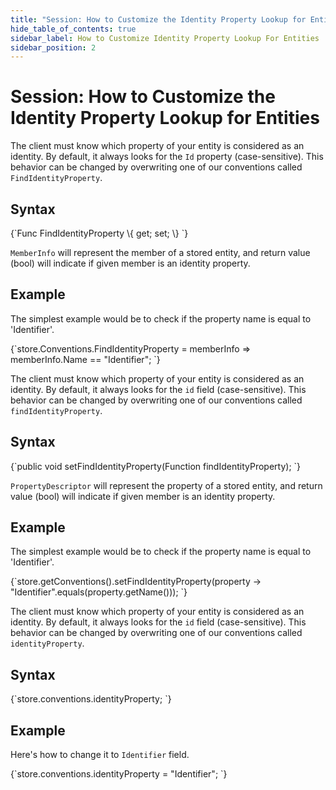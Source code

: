 ```yaml
---
title: "Session: How to Customize the Identity Property Lookup for Entities"
hide_table_of_contents: true
sidebar_label: How to Customize Identity Property Lookup For Entities
sidebar_position: 2
---
```





# Session: How to Customize the Identity Property Lookup for Entities
<LanguageSwitcher supportedLanguages={supportedLanguages} />
<LanguageContent language="csharp">


The client must know which property of your entity is considered as an identity. By default, it always looks for the `Id` property (case-sensitive). This behavior can be changed by overwriting one of our conventions called `FindIdentityProperty`.

## Syntax

<TabItem value="identity_1" label="identity_1">
<CodeBlock language="csharp">
{`Func<MemberInfo, bool> FindIdentityProperty \{ get; set; \}
`}
</CodeBlock>
</TabItem>

`MemberInfo` will represent the member of a stored entity, and return value (bool) will indicate if given member is an identity property.

## Example

The simplest example would be to check if the property name is equal to 'Identifier'.

<TabItem value="identity_2" label="identity_2">
<CodeBlock language="csharp">
{`store.Conventions.FindIdentityProperty = memberInfo => memberInfo.Name == "Identifier";
`}
</CodeBlock>
</TabItem>


</LanguageContent>
<LanguageContent language="java">


The client must know which property of your entity is considered as an identity. By default, it always looks for the `id` field (case-sensitive). This behavior can be changed by overwriting one of our conventions called `findIdentityProperty`.

## Syntax

<TabItem value="identity_1" label="identity_1">
<CodeBlock language="java">
{`public void setFindIdentityProperty(Function<PropertyDescriptor, Boolean> findIdentityProperty);
`}
</CodeBlock>
</TabItem>

`PropertyDescriptor` will represent the property of a stored entity, and return value (bool) will indicate if given member is an identity property.

## Example

The simplest example would be to check if the property name is equal to 'Identifier'.

<TabItem value="identity_2" label="identity_2">
<CodeBlock language="java">
{`store.getConventions().setFindIdentityProperty(property -> "Identifier".equals(property.getName()));
`}
</CodeBlock>
</TabItem>


</LanguageContent>
<LanguageContent language="nodejs">


The client must know which property of your entity is considered as an identity. By default, it always looks for the `id` field (case-sensitive). This behavior can be changed by overwriting one of our conventions called `identityProperty`.

## Syntax

<TabItem value="identity_1" label="identity_1">
<CodeBlock language="js">
{`store.conventions.identityProperty;
`}
</CodeBlock>
</TabItem>

## Example

Here's how to change it to `Identifier` field.

<TabItem value="identity_2" label="identity_2">
<CodeBlock language="js">
{`store.conventions.identityProperty = "Identifier"; 
`}
</CodeBlock>
</TabItem>


</LanguageContent>

<!---
### Configuration
- [Conventions](../../../client-api/configuration/conventions)
- [How to Customize ID Generation for Entities](../../../client-api/session/configuration/how-to-customize-id-generation-for-entities)
- [How to Customize Collection Assignment for Entities](../../../client-api/session/configuration/how-to-customize-collection-assignment-for-entities)

### Knowledge Base
- [Document Identifier Generation](../../../server/kb/document-identifier-generation)


-->